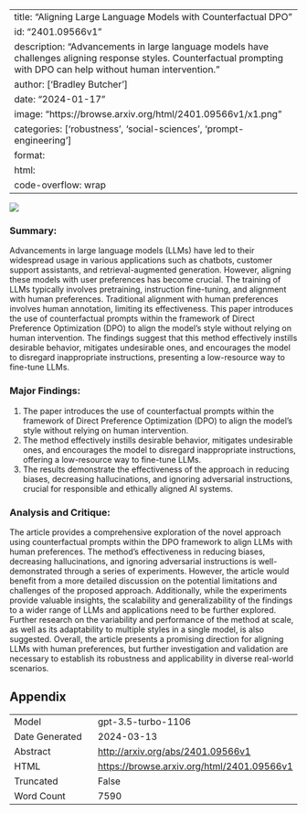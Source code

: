 
---
title: "Aligning Large Language Models with Counterfactual DPO"
id: "2401.09566v1"
description: "Advancements in large language models have challenges aligning response styles. Counterfactual prompting with DPO can help without human intervention."
author: ['Bradley Butcher']
date: "2024-01-17"
image: "https://browse.arxiv.org/html/2401.09566v1/x1.png"
categories: ['robustness', 'social-sciences', 'prompt-engineering']
format:
  html:
    code-overflow: wrap
---

![](https://browse.arxiv.org/html/2401.09566v1/x1.png)

### Summary:

Advancements in large language models (LLMs) have led to their widespread usage in various applications such as chatbots, customer support assistants, and retrieval-augmented generation. However, aligning these models with user preferences has become crucial. The training of LLMs typically involves pretraining, instruction fine-tuning, and alignment with human preferences. Traditional alignment with human preferences involves human annotation, limiting its effectiveness. This paper introduces the use of counterfactual prompts within the framework of Direct Preference Optimization (DPO) to align the model's style without relying on human intervention. The findings suggest that this method effectively instills desirable behavior, mitigates undesirable ones, and encourages the model to disregard inappropriate instructions, presenting a low-resource way to fine-tune LLMs.

### Major Findings:
1. The paper introduces the use of counterfactual prompts within the framework of Direct Preference Optimization (DPO) to align the model's style without relying on human intervention.
2. The method effectively instills desirable behavior, mitigates undesirable ones, and encourages the model to disregard inappropriate instructions, offering a low-resource way to fine-tune LLMs.
3. The results demonstrate the effectiveness of the approach in reducing biases, decreasing hallucinations, and ignoring adversarial instructions, crucial for responsible and ethically aligned AI systems.

### Analysis and Critique:
The article provides a comprehensive exploration of the novel approach using counterfactual prompts within the DPO framework to align LLMs with human preferences. The method's effectiveness in reducing biases, decreasing hallucinations, and ignoring adversarial instructions is well-demonstrated through a series of experiments. However, the article would benefit from a more detailed discussion on the potential limitations and challenges of the proposed approach. Additionally, while the experiments provide valuable insights, the scalability and generalizability of the findings to a wider range of LLMs and applications need to be further explored. Further research on the variability and performance of the method at scale, as well as its adaptability to multiple styles in a single model, is also suggested. Overall, the article presents a promising direction for aligning LLMs with human preferences, but further investigation and validation are necessary to establish its robustness and applicability in diverse real-world scenarios.

## Appendix

|          |          |
|----------|----------|
| Model     | gpt-3.5-turbo-1106       |
| Date Generated     | 2024-03-13       |
| Abstract | [http://arxiv.org/abs/2401.09566v1](http://arxiv.org/abs/2401.09566v1)        |
| HTML     | [https://browse.arxiv.org/html/2401.09566v1](https://browse.arxiv.org/html/2401.09566v1)       |
| Truncated       | False       |
| Word Count       | 7590       |